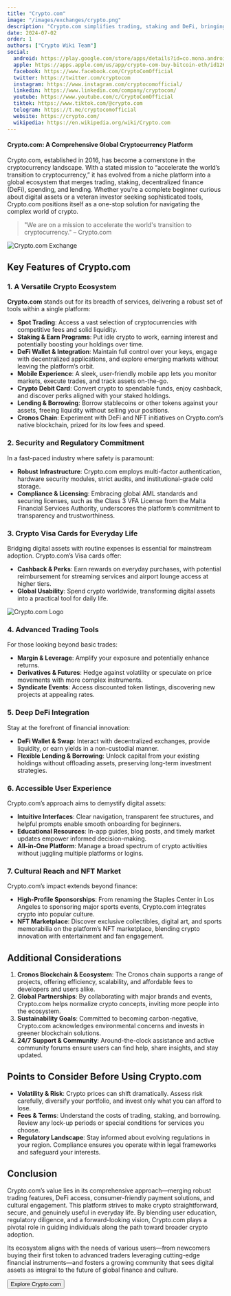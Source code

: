 ```yaml
---
title: "Crypto.com"
image: "/images/exchanges/crypto.png"
description: "Crypto.com simplifies trading, staking and DeFi, bringing digital assets into your everyday life."
date: 2024-07-02
order: 1
authors: ["Crypto Wiki Team"]
social:
  android: https://play.google.com/store/apps/details?id=co.mona.android
  apple: https://apps.apple.com/us/app/crypto-com-buy-bitcoin-eth/id1262148500
  facebook: https://www.facebook.com/CryptoComOfficial
  twitter: https://twitter.com/cryptocom
  instagram: https://www.instagram.com/cryptocomofficial/
  linkedin: https://www.linkedin.com/company/cryptocom/
  youtube: https://www.youtube.com/c/CryptoComOfficial
  tiktok: https://www.tiktok.com/@crypto.com
  telegram: https://t.me/cryptocomofficial
  website: https://crypto.com/
  wikipedia: https://en.wikipedia.org/wiki/Crypto.com
---
```


#### Crypto.com: A Comprehensive Global Cryptocurrency Platform

Crypto.com, established in 2016, has become a cornerstone in the cryptocurrency landscape. With a stated mission to “accelerate the world’s transition to cryptocurrency,” it has evolved from a niche platform into a global ecosystem that merges trading, staking, decentralized finance (DeFi), spending, and lending. Whether you’re a complete beginner curious about digital assets or a veteran investor seeking sophisticated tools, Crypto.com positions itself as a one-stop solution for navigating the complex world of crypto.

> "We are on a mission to accelerate the world's transition to cryptocurrency." – Crypto.com

![Crypto.com Exchange](/images/exchanges/crypto.png)

## Key Features of Crypto.com

### 1. A Versatile Crypto Ecosystem

**Crypto.com** stands out for its breadth of services, delivering a robust set of tools within a single platform:

- **Spot Trading**: Access a vast selection of cryptocurrencies with competitive fees and solid liquidity.
- **Staking & Earn Programs**: Put idle crypto to work, earning interest and potentially boosting your holdings over time.
- **DeFi Wallet & Integration**: Maintain full control over your keys, engage with decentralized applications, and explore emerging markets without leaving the platform’s orbit.
- **Mobile Experience**: A sleek, user-friendly mobile app lets you monitor markets, execute trades, and track assets on-the-go.
- **Crypto Debit Card**: Convert crypto to spendable funds, enjoy cashback, and discover perks aligned with your staked holdings.
- **Lending & Borrowing**: Borrow stablecoins or other tokens against your assets, freeing liquidity without selling your positions.
- **Cronos Chain**: Experiment with DeFi and NFT initiatives on Crypto.com’s native blockchain, prized for its low fees and speed.

### 2. Security and Regulatory Commitment

In a fast-paced industry where safety is paramount:

- **Robust Infrastructure**: Crypto.com employs multi-factor authentication, hardware security modules, strict audits, and institutional-grade cold storage.
- **Compliance & Licensing**: Embracing global AML standards and securing licenses, such as the Class 3 VFA License from the Malta Financial Services Authority, underscores the platform’s commitment to transparency and trustworthiness.

### 3. Crypto Visa Cards for Everyday Life

Bridging digital assets with routine expenses is essential for mainstream adoption. Crypto.com’s Visa cards offer:

- **Cashback & Perks**: Earn rewards on everyday purchases, with potential reimbursement for streaming services and airport lounge access at higher tiers.
- **Global Usability**: Spend crypto worldwide, transforming digital assets into a practical tool for daily life.

![Crypto.com Logo](/images/posts/crypto-banner.jpg)

### 4. Advanced Trading Tools

For those looking beyond basic trades:

- **Margin & Leverage**: Amplify your exposure and potentially enhance returns.
- **Derivatives & Futures**: Hedge against volatility or speculate on price movements with more complex instruments.
- **Syndicate Events**: Access discounted token listings, discovering new projects at appealing rates.

### 5. Deep DeFi Integration

Stay at the forefront of financial innovation:

- **DeFi Wallet & Swap**: Interact with decentralized exchanges, provide liquidity, or earn yields in a non-custodial manner.
- **Flexible Lending & Borrowing**: Unlock capital from your existing holdings without offloading assets, preserving long-term investment strategies.

### 6. Accessible User Experience

Crypto.com’s approach aims to demystify digital assets:

- **Intuitive Interfaces**: Clear navigation, transparent fee structures, and helpful prompts enable smooth onboarding for beginners.
- **Educational Resources**: In-app guides, blog posts, and timely market updates empower informed decision-making.
- **All-in-One Platform**: Manage a broad spectrum of crypto activities without juggling multiple platforms or logins.

### 7. Cultural Reach and NFT Market

Crypto.com’s impact extends beyond finance:

- **High-Profile Sponsorships**: From renaming the Staples Center in Los Angeles to sponsoring major sports events, Crypto.com integrates crypto into popular culture.
- **NFT Marketplace**: Discover exclusive collectibles, digital art, and sports memorabilia on the platform’s NFT marketplace, blending crypto innovation with entertainment and fan engagement.

## Additional Considerations

1. **Cronos Blockchain & Ecosystem**: The Cronos chain supports a range of projects, offering efficiency, scalability, and affordable fees to developers and users alike.
2. **Global Partnerships**: By collaborating with major brands and events, Crypto.com helps normalize crypto concepts, inviting more people into the ecosystem.
3. **Sustainability Goals**: Committed to becoming carbon-negative, Crypto.com acknowledges environmental concerns and invests in greener blockchain solutions.
4. **24/7 Support & Community**: Around-the-clock assistance and active community forums ensure users can find help, share insights, and stay updated.

## Points to Consider Before Using Crypto.com

- **Volatility & Risk**: Crypto prices can shift dramatically. Assess risk carefully, diversify your portfolio, and invest only what you can afford to lose.
- **Fees & Terms**: Understand the costs of trading, staking, and borrowing. Review any lock-up periods or special conditions for services you choose.
- **Regulatory Landscape**: Stay informed about evolving regulations in your region. Compliance ensures you operate within legal frameworks and safeguard your interests.

## Conclusion

Crypto.com’s value lies in its comprehensive approach—merging robust trading features, DeFi access, consumer-friendly payment solutions, and cultural engagement. This platform strives to make crypto straightforward, secure, and genuinely useful in everyday life. By blending user education, regulatory diligence, and a forward-looking vision, Crypto.com plays a pivotal role in guiding individuals along the path toward broader crypto adoption.

Its ecosystem aligns with the needs of various users—from newcomers buying their first token to advanced traders leveraging cutting-edge financial instruments—and fosters a growing community that sees digital assets as integral to the future of global finance and culture.

<Button href="https://crypto.com/">Explore Crypto.com</Button>
